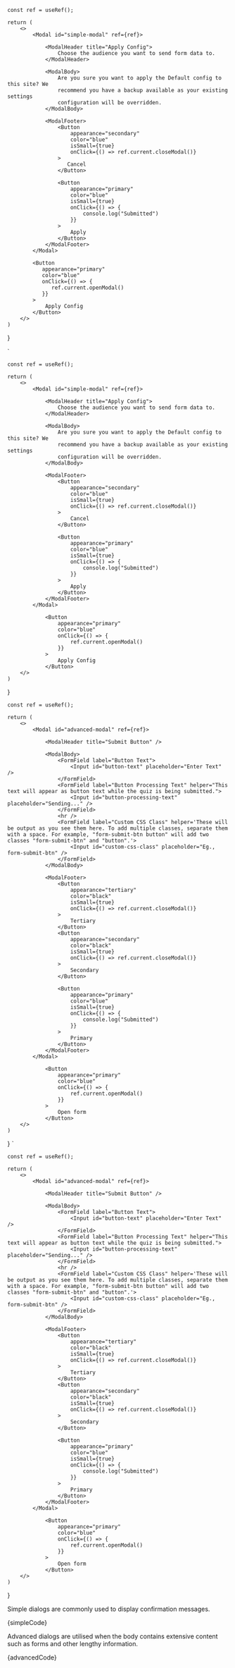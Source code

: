 


    const ref = useRef();

    return (
        <>
            <Modal id="simple-modal" ref={ref}>

                <ModalHeader title="Apply Config">
                    Choose the audience you want to send form data to.
                </ModalHeader>

                <ModalBody>
                    Are you sure you want to apply the Default config to this site? We
                    recommend you have a backup available as your existing settings
                    configuration will be overridden.
                </ModalBody>

                <ModalFooter>
                    <Button
                        appearance="secondary"
                        color="blue"
                        isSmall={true}
                        onClick={() => ref.current.closeModal()}
                    >
                       Cancel
                    </Button>

                    <Button
                        appearance="primary"
                        color="blue"
                        isSmall={true}
                        onClick={() => {
                            console.log("Submitted")
                        }}
                    >
                        Apply
                    </Button>
                </ModalFooter>
            </Modal>

            <Button
               appearance="primary"
               color="blue"
               onClick={() => {
    	          ref.current.openModal()
               }}
            >
                Apply Config
            </Button>
        </>
    )

}

`


    const ref = useRef();

    return (
    	<>
    		<Modal id="simple-modal" ref={ref}>

    			<ModalHeader title="Apply Config">
    				Choose the audience you want to send form data to.
    			</ModalHeader>

    			<ModalBody>
    				Are you sure you want to apply the Default config to this site? We
    				recommend you have a backup available as your existing settings
    				configuration will be overridden.
    			</ModalBody>

    			<ModalFooter>
    				<Button
    					appearance="secondary"
    					color="blue"
    					isSmall={true}
    					onClick={() => ref.current.closeModal()}
    				>
    					Cancel
    				</Button>

    				<Button
    					appearance="primary"
    					color="blue"
    					isSmall={true}
    					onClick={() => {
    						console.log("Submitted")
    					}}
    				>
    					Apply
    				</Button>
    			</ModalFooter>
    		</Modal>

    			<Button
    				appearance="primary"
    				color="blue"
    				onClick={() => {
    					ref.current.openModal()
    				}}
    			>
    				Apply Config
    			</Button>
    	</>
    )

}


    const ref = useRef();

    return (
        <>
            <Modal id="advanced-modal" ref={ref}>

                <ModalHeader title="Submit Button" />

                <ModalBody>
                    <FormField label="Button Text">
                        <Input id="button-text" placeholder="Enter Text" />
                    </FormField>
                    <FormField label="Button Processing Text" helper="This text will appear as button text while the quiz is being submitted.">
                        <Input id="button-processing-text" placeholder="Sending..." />
                    </FormField>
                    <hr />
                    <FormField label="Custom CSS Class" helper='These will be output as you see them here. To add multiple classes, separate them with a space. For example, "form-submit-btn button" will add two classes "form-submit-btn" and "button".'>
                        <Input id="custom-css-class" placeholder="Eg., form-submit-btn" />
                    </FormField>
                </ModalBody>

                <ModalFooter>
                    <Button
                        appearance="tertiary"
                        color="black"
                        isSmall={true}
                        onClick={() => ref.current.closeModal()}
                    >
                        Tertiary
                    </Button>
                    <Button
                        appearance="secondary"
                        color="black"
                        isSmall={true}
                        onClick={() => ref.current.closeModal()}
                    >
                        Secondary
                    </Button>

                    <Button
                        appearance="primary"
                        color="blue"
                        isSmall={true}
                        onClick={() => {
                            console.log("Submitted")
                        }}
                    >
                        Primary
                    </Button>
                </ModalFooter>
            </Modal>

                <Button
                    appearance="primary"
                    color="blue"
                    onClick={() => {
                        ref.current.openModal()
                    }}
                >
                    Open form
                </Button>
        </>
    )

} `


    const ref = useRef();

    return (
        <>
            <Modal id="advanced-modal" ref={ref}>

                <ModalHeader title="Submit Button" />

                <ModalBody>
                    <FormField label="Button Text">
                        <Input id="button-text" placeholder="Enter Text" />
                    </FormField>
                    <FormField label="Button Processing Text" helper="This text will appear as button text while the quiz is being submitted.">
                        <Input id="button-processing-text" placeholder="Sending..." />
                    </FormField>
                    <hr />
                    <FormField label="Custom CSS Class" helper='These will be output as you see them here. To add multiple classes, separate them with a space. For example, "form-submit-btn button" will add two classes "form-submit-btn" and "button".'>
                        <Input id="custom-css-class" placeholder="Eg., form-submit-btn" />
                    </FormField>
                </ModalBody>

                <ModalFooter>
                    <Button
                        appearance="tertiary"
                        color="black"
                        isSmall={true}
                        onClick={() => ref.current.closeModal()}
                    >
                        Tertiary
                    </Button>
                    <Button
                        appearance="secondary"
                        color="black"
                        isSmall={true}
                        onClick={() => ref.current.closeModal()}
                    >
                        Secondary
                    </Button>

                    <Button
                        appearance="primary"
                        color="blue"
                        isSmall={true}
                        onClick={() => {
                            console.log("Submitted")
                        }}
                    >
                        Primary
                    </Button>
                </ModalFooter>
            </Modal>

                <Button
                    appearance="primary"
                    color="blue"
                    onClick={() => {
                        ref.current.openModal()
                    }}
                >
                    Open form
                </Button>
        </>
    )

}

<Section title="Simple Dialog" contained={true} style={{ paddingTop: 30 }}>
	<p>Simple dialogs are commonly used to display confirmation messages.</p>
	<div className="sui-wrap sui-theme--light" style={{ marginBottom: 30 }}>
		<SimpleModal />
	</div>
	<Snippet language="js">{simpleCode}</Snippet>
</Section>

<Section title="Advanced Dialog" contained={true} style={{ paddingTop: 30 }}>
	<p>
		Advanced dialogs are utilised when the body contains extensive content such
		as forms and other lengthy information.
	</p>
	<div className="sui-wrap sui-theme--light" style={{ marginBottom: 30 }}>
		<AdvancedModal />
	</div>
	<Snippet language="js">{advancedCode}</Snippet>
</Section>
